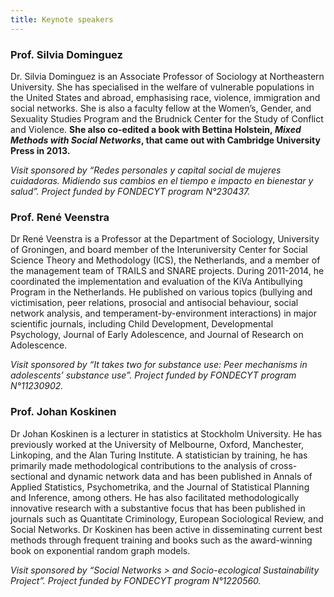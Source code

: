 ```yaml
---
title: Keynote speakers
---
```


### Prof. Silvia Dominguez

Dr. Silvia Dominguez is an Associate Professor of Sociology at
Northeastern University. She has specialised in the welfare of
vulnerable populations in the United States and abroad, emphasising
race, violence, immigration and social networks. She is also a faculty
fellow at the Women's, Gender, and Sexuality Studies Program and the
Brudnick Center for the Study of Conflict and Violence. **She also
co-edited a book with Bettina Holstein, *Mixed Methods with Social
Networks*, that came out with Cambridge University Press in
2013.**

*Visit sponsored by "Redes personales y capital social de mujeres
cuidadoras. Midiendo sus cambios en el tiempo e impacto en bienestar y
salud". Project funded by FONDECYT program N°230437.*

### Prof. René Veenstra

Dr René Veenstra is a Professor at the Department of Sociology,
University of Groningen, and board member of the Interuniversity Center
for Social Science Theory and Methodology (ICS), the Netherlands, and a
member of the management team of TRAILS and SNARE projects. During
2011-2014, he coordinated the implementation and evaluation of the KiVa
Antibullying Program in the Netherlands. He published on various topics
(bullying and victimisation, peer relations, prosocial and antisocial
behaviour, social network analysis, and temperament-by-environment
interactions) in major scientific journals, including Child Development,
Developmental Psychology, Journal of Early Adolescence, and Journal of
Research on Adolescence.

*Visit sponsored by "It takes two for substance use: Peer mechanisms in
adolescents' substance use". Project funded by FONDECYT program
N°11230902.*

### Prof. Johan Koskinen

Dr Johan Koskinen is a lecturer in statistics at Stockholm University. He has previously worked at the University of Melbourne, Oxford, Manchester, Linkoping, and the Alan Turing Institute. A statistician by training, he has primarily made methodological contributions to the analysis of cross-sectional and dynamic network data and has been published in Annals of Applied Statistics, Psychometrika, and the Journal of Statistical Planning and Inference, among others. He has also facilitated methodologically innovative research with a substantive focus that has been published in journals such as Quantitate Criminology, European Sociological Review, and Social Networks. Dr Koskinen has been active in disseminating current best methods through frequent training and books such as the award-winning book on exponential random graph models.

*Visit sponsored by "Social Networks > and Socio-ecological Sustainability Project". Project funded by FONDECYT program
N°1220560.*

